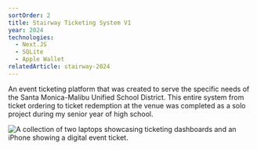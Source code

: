 ```yaml
---
sortOrder: 2
title: Stairway Ticketing System V1
year: 2024
technologies:
  - Next.JS
  - SQLite
  - Apple Wallet
relatedArticle: stairway-2024
---
```



An event ticketing platform that was created to serve the specific needs of the Santa Monica-Malibu Unified School District. This entire system from ticket ordering to ticket redemption at the venue was completed as a solo project during my senior year of high school.

<Image
  transition:name="img"
  loading="eager"
  src={stairway}
  alt="A collection of two laptops showcasing ticketing dashboards and an iPhone showing a digital event ticket."
/>
